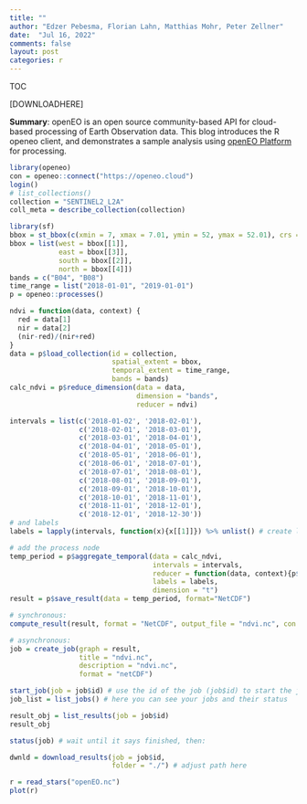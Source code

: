```yaml
---
title: ""
author: "Edzer Pebesma, Florian Lahn, Matthias Mohr, Peter Zellner"
date:  "Jul 16, 2022"
comments: false
layout: post
categories: r
---
```



TOC

[DOWNLOADHERE]

**Summary**:
openEO is an open source community-based API for cloud-based
processing of Earth Observation data. This blog introduces the R
openeo client, and demonstrates a sample analysis using [openEO
Platform](https://openeo.cloud) for processing.


```r
library(openeo)
con = openeo::connect("https://openeo.cloud")
login()
# list_collections()
collection = "SENTINEL2_L2A"
coll_meta = describe_collection(collection)
```

```r
library(sf)
bbox = st_bbox(c(xmin = 7, xmax = 7.01, ymin = 52, ymax = 52.01), crs = 'EPSG:4326')
bbox = list(west = bbox[[1]],
            east = bbox[[3]],
            south = bbox[[2]],
            north = bbox[[4]])
bands = c("B04", "B08")
time_range = list("2018-01-01", "2019-01-01")
p = openeo::processes()
```

```r
ndvi = function(data, context) {
  red = data[1]
  nir = data[2]
  (nir-red)/(nir+red)
}
data = p$load_collection(id = collection, 
                         spatial_extent = bbox,
                         temporal_extent = time_range, 
                         bands = bands) 
calc_ndvi = p$reduce_dimension(data = data,
                               dimension = "bands",
                               reducer = ndvi)
```

```r
intervals = list(c('2018-01-02', '2018-02-01'),
                 c('2018-02-01', '2018-03-01'),
                 c('2018-03-01', '2018-04-01'),
                 c('2018-04-01', '2018-05-01'),
                 c('2018-05-01', '2018-06-01'), 
                 c('2018-06-01', '2018-07-01'), 
                 c('2018-07-01', '2018-08-01'),
                 c('2018-08-01', '2018-09-01'),
                 c('2018-09-01', '2018-10-01'), 
                 c('2018-10-01', '2018-11-01'),
                 c('2018-11-01', '2018-12-01'), 
                 c('2018-12-01', '2018-12-30'))
# and labels
labels = lapply(intervals, function(x){x[[1]]}) %>% unlist() # create labels from list

# add the process node
temp_period = p$aggregate_temporal(data = calc_ndvi,
                                   intervals = intervals,
                                   reducer = function(data, context){p$median(data)},
                                   labels = labels,
                                   dimension = "t")
result = p$save_result(data = temp_period, format="NetCDF")
```

```r
# synchronous:
compute_result(result, format = "NetCDF", output_file = "ndvi.nc", con = con)
```

```r
# asynchronous:
job = create_job(graph = result,
                 title = "ndvi.nc",
                 description = "ndvi.nc",
                 format = "netCDF")

start_job(job = job$id) # use the id of the job (job$id) to start the job
job_list = list_jobs() # here you can see your jobs and their status

result_obj = list_results(job = job$id)
result_obj

status(job) # wait until it says finished, then:
```

```r
dwnld = download_results(job = job$id, 
                         folder = "./") # adjust path here
```

```r
r = read_stars("openEO.nc")
plot(r)
```
